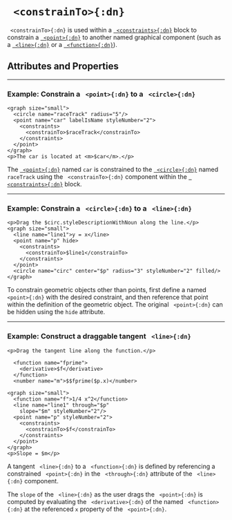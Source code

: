 


# ` <constrainTo>{:dn}`


` <constrainTo>{:dn}` is used within a [` <constraints>{:dn}`](constraints.mdx) block to constrain a [` <point>{:dn}`](point.mdx) to another named graphical component (such as a [` <line>{:dn}`](line.mdx) or a [` <function>{:dn}`](function.mdx)).

## Attributes and Properties 
 <AttrDisplay name='constrainTo'/> 
 <PropDisplay name='constrainTo'/>


---

### Example: Constrain a ` <point>{:dn}` to a ` <circle>{:dn}`


```doenet-editor-horiz
<graph size="small">
  <circle name="raceTrack" radius="5"/>
  <point name="car" labelIsName styleNumber="2">
    <constraints>
      <constrainTo>$raceTrack</constrainTo>
    </constraints>
  </point>
</graph>
<p>The car is located at <m>$car</m>.</p>
```



The [` <point>{:dn}`](point.mdx) named `car` is constrained to the [` <circle>{:dn}`](circle.mdx) named `raceTrack` using the ` <constrainTo>{:dn}` component within the [` <constraints>{:dn}`](constraints.mdx) block.



---

### Example: Constrain a ` <circle>{:dn}` to a ` <line>{:dn}`


```doenet-editor-horiz
<p>Drag the $circ.styleDescriptionWithNoun along the line.</p>
<graph size="small">
  <line name="line1">y = x</line>
  <point name="p" hide>
    <constraints>
      <constrainTo>$line1</constrainTo>
    </constraints>
  </point>
  <circle name="circ" center="$p" radius="3" styleNumber="2" filled/>
</graph>
```



To constrain geometric objects other than points, first define a named ` <point>{:dn}` with the desired constraint, and then reference that point within the definition of the geometric object. The original ` <point>{:dn}` can be hidden using the `hide` attribute.



---

### Example: Construct a draggable tangent ` <line>{:dn}`


```doenet-editor-horiz
<p>Drag the tangent line along the function.</p>

  <function name="fprime">
    <derivative>$f</derivative>
  </function>
  <number name="m">$$fprime($p.x)</number>

<graph size="small">
  <function name="f">1/4 x^2</function>
  <line name="line1" through="$p" 
    slope="$m" styleNumber="2"/>
  <point name="p" styleNumber="2">
    <constraints>
      <constrainTo>$f</constrainTo>
    </constraints>
  </point>
</graph>
<p>Slope = $m</p>
```



A tangent ` <line>{:dn}` to a ` <function>{:dn}` is defined by referencing a constrained ` <point>{:dn}` in the ` <through>{:dn}` attribute of the ` <line>{:dn}` component. 


The `slope` of the ` <line>{:dn}` as the user drags the ` <point>{:dn}` is computed by evaluating the ` <derivative>{:dn}` of the named ` <function>{:dn}` at the referenced `x` property of the ` <point>{:dn}`.

